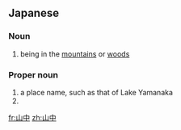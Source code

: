 ==Japanese==
{{ja-kanjitab|さん|ちゅう|yomi=o}}

===Noun===
{{ja-noun|さんちゅう}}

# being in the [[mountain]]s or [[wood]]s

{{ja-kanjitab|やま|なか|yomi=k}}

===Proper noun===
{{ja-pos|proper|やまなか}}

# a place name, such as that of Lake Yamanaka
# {{surname|lang=ja|sort=やまなか}}

[[fr:山中]]
[[zh:山中]]